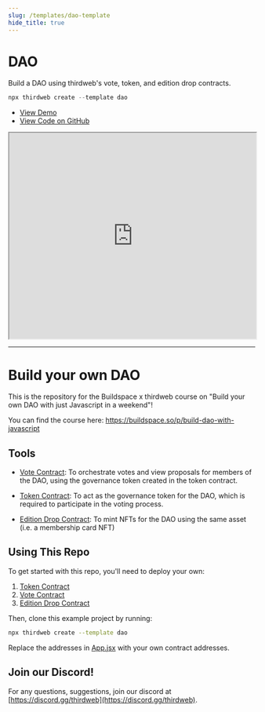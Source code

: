 ```yaml
---
slug: /templates/dao-template
hide_title: true
---
```


# DAO

Build a DAO using thirdweb's vote, token, and edition drop contracts.

```jsx
npx thirdweb create --template dao
```

<ul>
  <li>
    <a href="https://dao.thirdweb-example.com">View Demo</a>
  </li>
  <li>
    <a href="https://github.com/thirdweb-example/dao">View Code on GitHub</a>
  </li>
</ul>

<iframe
  src="https://dao.thirdweb-example.com"
  title="dao"
  width="100%"
  height="420px"
  scrolling="yes"
  style={{
    marginBottom: 32,
    borderRadius: 16,
    border: "1px solid rgba(255,255,255,0.2)",
  }}
></iframe>

---

# Build your own DAO

This is the repository for the Buildspace x thirdweb course on "Build your own DAO with just Javascript in a weekend"!

You can find the course here: https://buildspace.so/p/build-dao-with-javascript

## Tools

- [Vote Contract](https://portal.thirdweb.com/pre-built-contracts/vote): To orchestrate votes and view proposals for members of the DAO, using the governance token created in the token contract.

- [Token Contract](https://portal.thirdweb.com/pre-built-contracts/token): To act as the governance token for the DAO, which is required to participate in the voting process.

- [Edition Drop Contract](https://portal.thirdweb.com/pre-built-contracts/edition-drop): To mint NFTs for the DAO using the same asset (i.e. a membership card NFT)

## Using This Repo

To get started with this repo, you'll need to deploy your own:

1. [Token Contract](https://portal.thirdweb.com/pre-built-contracts/token)
2. [Vote Contract](https://portal.thirdweb.com/pre-built-contracts/vote)
3. [Edition Drop Contract](https://portal.thirdweb.com/pre-built-contracts/edition-drop)

Then, clone this example project by running:

```bash
npx thirdweb create --template dao
```

Replace the addresses in [App.jsx](./src/App.jsx) with your own contract addresses.

## Join our Discord!

For any questions, suggestions, join our discord at [https://discord.gg/thirdweb](https://discord.gg/thirdweb).
